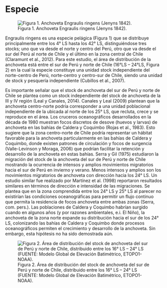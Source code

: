 # Especie

![Figura 1. Anchoveta Engraulis ringens (Jenyns 1842).](./fig/Captura.PNG)

Engraulis ringens es una especie pelágica (Figura 1) que se distribuye principalmente entre los 4° LS hasta los 42° LS, distinguiéndose tres stocks; uno que va desde el norte y centro del Perú, otro que va desde el sur del Perú al norte de Chile y el último en la zona central de Chile (Claramunt et al., 2012). Para este estudio, el área de distribución de la anchoveta está entre el sur de Perú y norte de Chile (16°LS – 24°LS, Figura 2) en la cual la especie constituye una unidad stock independiente del norte-centro de Perú, norte-centro y centro-sur de Chile, siendo una unidad de stock y pesquería independiente (Cubillos et al., 2007).

Es importante señalar que el stock de anchoveta del sur de Perú y norte de Chile se plantea como un stock independiente del stock de anchoveta de la III y IV región (Leal y Canales, 2014). Canales y Leal (2009) plantean que la anchoveta centro-norte podría corresponder a una unidad poblacional independiente de la ubicada al norte de los 25° LS, que recluta, crece y se reproduce en el área. Los cruceros oceanográficos desarrollados en la década de 1980 muestran focos discretos de desove (huevos y larvas) de anchoveta en las bahías de Caldera y Coquimbo (Rojas et al., 1983). Esto sugiere que la zona centro-norte de Chile podría representar un hábitat favorable para la anchoveta particularmente en las bahías de Caldera y Coquimbo, donde existen patrones de circulación y focos de surgencia (Valle-Levinson y Moraga, 2006) que podrían facilitar la retención y desarrollo de la anchoveta en estas bahías. Serra y Gil (1975) estudiaron la migración del stock de la anchoveta del sur de Perú y norte de Chile mostrando la ocurrencia de intensos y amplios movimientos migratorios hacia el sur de Perú en invierno y verano. Menos intensos y amplios son los movimientos migratorios de anchoveta con dirección hacia los 24° LS. Un estudio similar fue realizado por Martínez et al. (1998) reportaron resultados similares en términos de dirección e intensidad de las migraciones. Se plantea que en la zona comprendida entre los 24° LS y 25° LS al parecer no existirían las condiciones oceanográficas para permitir un flujo continuo que permita la residencia de focos anchoveta entre ambas zonas (Serra, com. pers.). Las poblaciones de Caldera y Coquimbo habrían surgido cuando en algunos años (y por razones ambientales, e.i. El Niño), la anchoveta de la zona norte expande su distribución hacia el sur de los 24° LS, colonizando las bahías de Caldera y Coquimbo donde procesos oceanográficos permiten el crecimiento y desarrollo de la anchoveta. Sin embargo, esta hipótesis no ha sido demostrada aún.


![Figura 2. Área de distribución del stock de anchoveta del sur de Perú y norte de Chile, distribuido entre los 16° LS – 24° LS (FUENTE: Modelo Global de Elevación Batimétrico, ETOPO1-NOAA).](./fig/Captura2.PNG)


